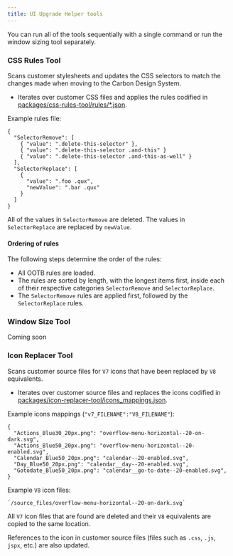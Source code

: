 ```yaml
---
title: UI Upgrade Helper tools
---
```


You can run all of the tools sequentially with a single command or run the window sizing tool separately.

### CSS Rules Tool

Scans customer stylesheets and updates the CSS selectors to match the changes made when moving to the Carbon Design System.

- Iterates over customer CSS files and applies the rules codified in [packages/css-rules-tool/rules/*.json](https://github.com/IBM/spm-ui-upgrade-helper/tree/main/packages/css-rules-tool/rules).

Example rules file:

    {
      "SelectorRemove": [
        { "value": ".delete-this-selector" },
        { "value": ".delete-this-selector .and-this" }
        { "value": ".delete-this-selector .and-this-as-well" }
      ],
      "SelectorReplace": [
        {
          "value": ".foo .qux",
          "newValue": ".bar .qux"
        }
      ]
    }

All of the values in `SelectorRemove` are deleted. The values in `SelectorReplace` are replaced by `newValue`.

#### Ordering of rules

The following steps determine the order of the rules:

- All OOTB rules are loaded.
- The rules are sorted by length, with the longest items first, inside each of their respective categories `SelectorRemove` and `SelectorReplace`.
- The `SelectorRemove` rules are applied first, followed by the `SelectorReplace` rules.

### Window Size Tool

Coming soon
<!--
Scans customer UIM files and updates the width of modals that are either too wide or too narrow based on their content.

- Iterates over customer UIM files and applies the rules codified in [packages/window-size-tool/rules.json](https://github.com/IBM/spm-ui-upgrade-helper/tree/main/packages/window-size-tool/rules.json).
- Any given UIM file will only match with one rule, so rule order matters.

Example rules file:

    // Find UIMs that have a width of 576px or lower, and contains a 2 column CLUSTER or a 4 column LIST, and update it's width to 'md'.

    {
      "width": "<= 576",
      "terms": [
        "//CLUSTER/@NUM_COLS = 2",
        "count(//LIST/*) = 4"
      ],
      "target": "md"
    }

The `width` expression is used to determine which UIM files to match against (the tool is inspecting the `WINDOW_OPTIONS` attribute of any `<PAGE>` or `<LINK>` elements it finds).

The `terms` array defines [XPath](https://developer.mozilla.org/en-US/docs/Web/XPath) expressions that are run against each UIM file that matches the `width` expression. If any of the expressions evaluated to `true` the size of that UIM is updated.

The `target` value is the new [Carbon modal size](https://www.carbondesignsystem.com/components/modal/style#sizes) category that should be applied to the modal if the `width` and any of the `terms` evaluate to `true`. The pixel values for each size category are codified in [packages/window-size-tool/sizes.js](https://github.com/IBM/spm-ui-upgrade-helper/tree/main/packages/window-size-tool/sizes.js).
-->

### Icon Replacer Tool

Scans customer source files for `V7` icons that have been replaced by `V8` equivalents.

- Iterates over customer source files and replaces the icons codified in [packages/icon-replacer-tool/icons_mappings.json](https://github.com/IBM/spm-ui-upgrade-helper/tree/main/packages/icon-replacer-tool/icon_mappings.json).

Example icons mappings (`"v7_FILENAME":"V8_FILENAME"`):

    {
      "Actions_Blue30_20px.png": "overflow-menu-horizontal--20-on-dark.svg",
      "Actions_Blue50_20px.png": "overflow-menu-horizontal--20-enabled.svg",
      "Calendar_Blue50_20px.png": "calendar--20-enabled.svg",
      "Day_Blue50_20px.png": "calendar__day--20-enabled.svg",
      "Gotodate_Blue50_20px.png": "calendar__go-to-date--20-enabled.svg",
    }

Example `V8` icon files:

    `/source_files/overflow-menu-horizontal--20-on-dark.svg`

All `V7` icon files that are found are deleted and their `V8` equivalents are copied to the same location.

References to the icon in customer source files (files such as `.css`, `.js`, `jspx`, etc.) are also updated.
